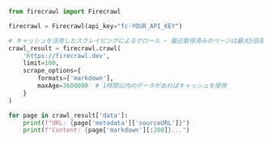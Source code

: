 ```python Python
from firecrawl import Firecrawl

firecrawl = Firecrawl(api_key="fc-YOUR_API_KEY")

# キャッシュを活用したスクレイピングによるクロール — 最近取得済みのページは最大5倍高速
crawl_result = firecrawl.crawl(
    'https://firecrawl.dev', 
    limit=100,
    scrape_options={
        formats=['markdown'],
        maxAge=3600000  # 1時間以内のデータがあればキャッシュを使用
    }
)

for page in crawl_result['data']:
    print(f"URL: {page['metadata']['sourceURL']}")
    print(f"Content: {page['markdown'][:200]}...")
```
